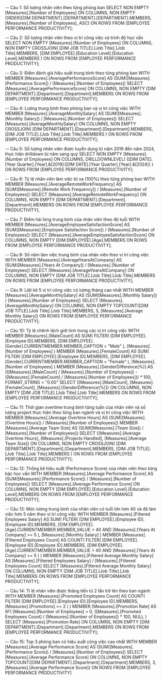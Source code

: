 ﻿-- Câu 1: Số lượng nhân viên theo từng phòng ban
SELECT 
	NON EMPTY [Measures].[Number of Employees] ON COLUMNS,
	NON EMPTY ORDER([DIM DEPARTMENT].[DEPARTMENT].[DEPARTMENT].MEMBERS, [Measures].[Number of Employees], ASC) ON ROWS
FROM [EMPLOYEE PERFORMANCE PRODUCTIVITY];

-- Câu 2: Số lượng nhân viên theo vị trí công việc và trình độ học vấn
SELECT
	NON EMPTY [Measures].[Number of Employees] ON COLUMNS,
	NON EMPTY CROSSJOIN(
		[DIM JOB TITLE].[Job Title].[Job Title].MEMBERS,
		[DIM EMPLOYEE].[Education Level].[Education Level].MEMBERS
	) ON ROWS
FROM [EMPLOYEE PERFORMANCE PRODUCTIVITY];

-- Câu 3: Điểm đánh giá hiệu suất trung bình theo từng phòng ban
WITH MEMBER [Measures].[AveragePerformanceScore] 
	AS (SUM([Measures].[Performance Score]) / [Measures].[Number of Employees])
SELECT 
    [Measures].[AveragePerformanceScore] ON COLUMNS, 
    NON EMPTY [DIM DEPARTMENT].[Department].[Department].MEMBERS ON ROWS
FROM [EMPLOYEE PERFORMANCE PRODUCTIVITY];

-- Câu 4: Lương trung bình theo phòng ban và vị trí công việc
WITH MEMBER [Measures].[AverageMonthlySalary]
	AS (SUM([Measures].[Monthly Salary]) / [Measures].[Number of Employees])
SELECT
	[Measures].[AverageMonthlySalary] ON COLUMNS,
	NON EMPTY CROSSJOIN(
		[DIM DEPARTMENT].[Department].[Department].MEMBERS,
		[DIM JOB TITLE].[Job Title].[Job Title].MEMBERS
	) ON ROWS
FROM [EMPLOYEE PERFORMANCE PRODUCTIVITY];

-- Câu 5: Số lượng nhân viên được tuyển dụng từ năm 2019 đến năm 2024, thực hiện drilldown từ năm sang quý
SELECT
	NON EMPTY [Measures].[Number of Employees] ON COLUMNS,
	DRILLDOWNLEVEL(
		{[DIM DATE].[Year Quarter].[Year].&[2019]:[DIM DATE].[Year Quarter].[Year].&[2024]}
	) ON ROWS
FROM [EMPLOYEE PERFORMANCE PRODUCTIVITY];

-- Câu 6: Tỷ lệ nhân viên làm việc từ xa (100%) theo từng phòng ban
WITH MEMBER [Measures].[AverageRemoteWorkFrequency]
	AS (SUM([Measures].[Remote Work Frequency]) / [Measures].[Number of Employees])
SELECT
	[Measures].[AverageRemoteWorkFrequency] ON COLUMNS,
	NON EMPTY [DIM DEPARTMENT].[Department].[Department].MEMBERS ON ROWS
FROM [EMPLOYEE PERFORMANCE PRODUCTIVITY];

-- Câu 7: Điểm hài lòng trung bình của nhân viên theo độ tuổi
WITH MEMBER [Measures].[AverageEmployeeSatisfactionScore]
	AS (SUM([Measures].[Employee Satisfaction Score]) / [Measures].[Number of Employees])
SELECT
	[Measures].[AverageEmployeeSatisfactionScore] ON COLUMNS,
	NON EMPTY [DIM EMPLOYEE].[Age].MEMBERS ON ROWS
FROM [EMPLOYEE PERFORMANCE PRODUCTIVITY];

-- Câu 8: Số năm làm việc trung bình của nhân viên theo vị trí công việc
WITH MEMBER [Measures].[AverageYearsAtCompany]
	AS (SUM([Measures].[Years At Company]) / [Measures].[Number of Employees])
SELECT
	[Measures].[AverageYearsAtCompany] ON COLUMNS,
	NON EMPTY [DIM JOB TITLE].[Job Title].[Job Title].MEMBERS ON ROWS
FROM [EMPLOYEE PERFORMANCE PRODUCTIVITY];

-- Câu 9: Liệt kê 5 vị trí công việc có lương tháng cao nhất
WITH MEMBER [Measures].[AverageMonthlySalary]
	AS (SUM([Measures].[Monthly Salary]) / [Measures].[Number of Employees])
SELECT
	[Measures].[AverageMonthlySalary] ON COLUMNS,
	NON EMPTY TOPCOUNT([DIM JOB TITLE].[Job Title].[Job Title].MEMBERS, 5, [Measures].[Average Monthly Salary]) ON ROWS
FROM [EMPLOYEE PERFORMANCE PRODUCTIVITY];

-- Câu 10: Tỷ lệ chênh lệch giới tính trong các vị trí công việc
WITH 
    MEMBER [Measures].[MaleCount] AS 
        SUM(
            FILTER(
                [DIM EMPLOYEE].[Employee ID].MEMBERS, 
                [DIM EMPLOYEE].[Gender].CURRENTMEMBER.MEMBER_CAPTION = "Male"
            ), 
            [Measures].[Number of Employees]
        )
    MEMBER [Measures].[FemaleCount] AS 
        SUM(
            FILTER(
                [DIM EMPLOYEE].[Employee ID].MEMBERS, 
                [DIM EMPLOYEE].[Gender].CURRENTMEMBER.MEMBER_CAPTION = "Female"
            ), 
            [Measures].[Number of Employees]
        )
    MEMBER [Measures].[GenderDifference(%)] AS 
        (([Measures].[MaleCount] / [Measures].[Number of Employees]) - ([Measures].[FemaleCount] / [Measures].[Number of Employees])) * 100,
		 FORMAT_STRING = "0.00"
SELECT 
    {[Measures].[MaleCount], [Measures].[FemaleCount], [Measures].[GenderDifference(%)]} ON COLUMNS, 
    NON EMPTY [DIM JOB TITLE].[Job Title].[Job Title].MEMBERS ON ROWS
FROM [EMPLOYEE PERFORMANCE PRODUCTIVITY];

-- Câu 11: Thời gian overtime trung bình từng tuần của nhân viên và số lượng project thực hiện theo từng ban ngành và vị trí công việc
WITH 
	MEMBER [Measures].[Average Overtime Hours] AS
		(SUM([Measures].[Overtime Hours]) / [Measures].[Number of Employees])
	MEMBER [Measures].[Average Team Size] AS
		(SUM([Measures].[Team Size]) / [Measures].[Number of Employees])
SELECT 
	{[Measures].[Average Overtime Hours], [Measures].[Projects Handled], [Measures].[Average Team Size]} ON COLUMNS,
	NON EMPTY CROSSJOIN(
		[DIM DEPARTMENT].[Department].[Department].MEMBERS,
		[DIM JOB TITLE].[Job Title].[Job Title].MEMBERS
	) ON ROWS
FROM [EMPLOYEE PERFORMANCE PRODUCTIVITY];

-- Câu 12: Thống kê hiệu suất (Performance Score) của nhân viên theo từng bậc học vấn
WITH MEMBER [Measures].[Average Performance Score] 
	AS (SUM([Measures].[Performance Score]) / [Measures].[Number of Employees])
SELECT 
    [Measures].[Average Performance Score] ON COLUMNS, 
    NON EMPTY [DIM EMPLOYEE].[Education Level].[Education Level].MEMBERS ON ROWS
FROM [EMPLOYEE PERFORMANCE PRODUCTIVITY];

-- Câu 13: Mức lương trung bình của nhân viên có tuổi lớn hơn 40 và đã làm việc hơn 5 năm theo vị trí công việc
WITH 
	MEMBER [Measures].[Filtered Employees Salary] AS
		SUM(
			FILTER(
				[DIM EMPLOYEE].[Employee ID].[Employee ID].MEMBERS,
				[DIM EMPLOYEE].[Age].CURRENTMEMBER.MEMBER_VALUE > 40 
				AND [Measures].[Years At Company] >= 5
			),
			[Measures].[Monthly Salary]
		)
	MEMBER [Measures].[Filtered Employees Count] AS
		COUNT(
			FILTER(
				[DIM EMPLOYEE].[Employee ID].[Employee ID].MEMBERS,
				[DIM EMPLOYEE].[Age].CURRENTMEMBER.MEMBER_VALUE > 40 
				AND [Measures].[Years At Company] >= 5
			)
		)
	MEMBER [Measures].[Filtered Average Monthly Salary]
		AS [Measures].[Filtered Employees Salary] / [Measures].[Filtered Employees Count]
SELECT
    [Measures].[Filtered Average Monthly Salary] ON COLUMNS,
    NON EMPTY [DIM JOB TITLE].[Job Title].[Job Title].MEMBERS ON ROWS
FROM [EMPLOYEE PERFORMANCE PRODUCTIVITY];

-- Câu 14: Tỉ lệ nhân viên được thăng tiến từ 2 lần trở lên theo ban ngành
WITH 
	MEMBER [Measures].[Promoted Employees Count] AS
		COUNT(
			FILTER(
				[DIM EMPLOYEE].[Employee ID].[Employee ID].MEMBERS,
				[Measures].[Promotions] >= 2
			)
		)
	MEMBER [Measures].[Promotion Rate] AS
		IIF(
            [Measures].[Number of Employees] > 0,
            ([Measures].[Promoted Employees Count] / [Measures].[Number of Employees]) * 100,
            NULL
        )
SELECT
	[Measures].[Promotion Rate] ON COLUMNS,
	NON EMPTY [DIM DEPARTMENT].[Department].[Department].MEMBERS ON ROWS
FROM [EMPLOYEE PERFORMANCE PRODUCTIVITY];

-- Câu 15: Top 3 phòng ban có hiệu suất công việc cao nhất
WITH MEMBER [Measures].[Average Performance Score] 
	AS (SUM([Measures].[Performance Score]) / [Measures].[Number of Employees])
SELECT
	[Measures].[Average Performance Score] ON COLUMNS,
	NON EMPTY TOPCOUNT([DIM DEPARTMENT].[Department].[Department].MEMBERS, 3, [Measures].[Average Performance Score]) ON ROWS
FROM [EMPLOYEE PERFORMANCE PRODUCTIVITY]